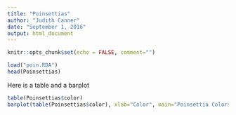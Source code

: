 ```yaml
---
title: "Poinsettias"
author: "Judith Canner"
date: "September 1, 2016"
output: html_document
---
```


```r
knitr::opts_chunk$set(echo = FALSE, comment="")
```

```r
load("poin.RDA")
head(Poinsettias)
```

Here is a table and a barplot
```r
table(Poinsettias$color)
barplot(table(Poinsettias$color), xlab="Color", main="Poinsettia Colors")
```



